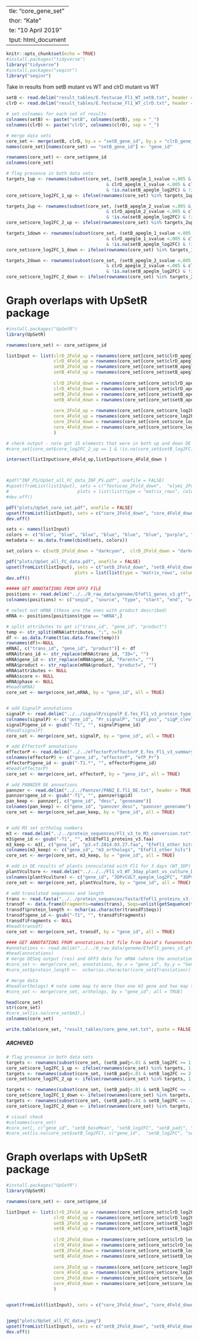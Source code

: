   ---
title: "core_gene_set"
author: "Kate"
date: "10 April 2019"
output: html_document
---

```r
knitr::opts_chunk$set(echo = TRUE)
#install.packages("tidyverse")
library("tidyverse")
#install.packages("seqinr")
library("seqinr")
```


Take in results from setB mutant vs WT and clrD mutant vs WT
```r
setB <- read.delim("result_tables/E.festucae_Fl1_WT_setB.txt", header = TRUE)
clrD <- read.delim("result_tables/E.festucae_Fl1_WT_clrD.txt", header = TRUE)

```


```r
# set colnames for each set of results
colnames(setB) <- paste("setB", colnames(setB), sep = "_")
colnames(clrD) <- paste("clrD", colnames(clrD), sep = "_")

# merge data sets
core_set <- merge(setB, clrD, by.x = "setB_gene_id", by.y = "clrD_gene_id")
names(core_set)[names(core_set) == "setB_gene_id"] <- "gene_id"

rownames(core_set) <- core_set$gene_id
colnames(core_set)
```


```r

# flag presence in both data sets
targets_1up <- rownames(subset(core_set, (setB_apeglm_1_svalue <.005 & setB_apeglm_log2FC >= 1 
                                      & clrD_apeglm_1_svalue <.005 & clrD_apeglm_log2FC >= 1  
                                      & !is.na(setB_apeglm_log2FC) & !is.na(clrD_apeglm_log2FC) )))
core_set$core_log2FC_1_up <- ifelse(rownames(core_set) %in% targets_1up, 1, 0)

targets_2up <- rownames(subset(core_set, (setB_apeglm_2_svalue <.005 & setB_apeglm_log2FC >= 2 
                                      & clrD_apeglm_2_svalue <.005 & clrD_apeglm_log2FC >= 2  
                                      & !is.na(setB_apeglm_log2FC) & !is.na(clrD_apeglm_log2FC) )))
core_set$core_log2FC_2_up <- ifelse(rownames(core_set) %in% targets_2up, 1, 0)

targets_1down <- rownames(subset(core_set, (setB_apeglm_1_svalue <.005 & setB_apeglm_log2FC <= -1 
                                      & clrD_apeglm_1_svalue <.005 & clrD_apeglm_log2FC <= -1  
                                      & !is.na(setB_apeglm_log2FC) & !is.na(clrD_apeglm_log2FC) )))
core_set$core_log2FC_1_down <- ifelse(rownames(core_set) %in% targets_1down, 1, 0)

targets_2down <- rownames(subset(core_set, (setB_apeglm_2_svalue <.005 & setB_apeglm_log2FC <= -2
                                      & clrD_apeglm_2_svalue <.005 & clrD_apeglm_log2FC <= -2 
                                      & !is.na(setB_apeglm_log2FC) & !is.na(clrD_apeglm_log2FC) )))
core_set$core_log2FC_2_down <- ifelse(rownames(core_set) %in% targets_2down, 1, 0)

```



# Graph overlaps with UpSetR package
```r
#install.packages("UpSetR")
library(UpSetR)

rownames(core_set) <- core_set$gene_id

listInput <- list(clrD_2Fold_up = rownames(core_set[core_set$clrD_apeglm_log2FC >= 1 & core_set$clrD_apeglm_1_svalue < 0.005 & !is.na(core_set$clrD_apeglm_log2FC), ]),
                  clrD_4Fold_up = rownames(core_set[core_set$clrD_apeglm_log2FC >= 2 & core_set$clrD_apeglm_2_svalue < 0.005 & !is.na(core_set$clrD_apeglm_log2FC), ]),
                  setB_2Fold_up = rownames(core_set[core_set$setB_apeglm_log2FC >= 1 & core_set$setB_apeglm_1_svalue < 0.005 & !is.na(core_set$setB_apeglm_log2FC), ]),
                  setB_4Fold_up = rownames(core_set[core_set$setB_apeglm_log2FC >= 2 & core_set$setB_apeglm_2_svalue < 0.005 & !is.na(core_set$setB_apeglm_log2FC), ]),
                  
                  clrD_2Fold_down = rownames(core_set[core_set$clrD_apeglm_log2FC <= -1 & core_set$clrD_apeglm_1_svalue < 0.005 & !is.na(core_set$clrD_apeglm_log2FC), ]),
                  clrD_4Fold_down = rownames(core_set[core_set$clrD_apeglm_log2FC <= -2 & core_set$clrD_apeglm_2_svalue < 0.005 & !is.na(core_set$clrD_apeglm_log2FC), ]),
                  setB_2Fold_down = rownames(core_set[core_set$setB_apeglm_log2FC <= -1 & core_set$setB_apeglm_1_svalue < 0.005 & !is.na(core_set$setB_apeglm_log2FC), ]),
                  setB_4Fold_down = rownames(core_set[core_set$setB_apeglm_log2FC <= -2 & core_set$setB_apeglm_2_svalue < 0.005 & !is.na(core_set$setB_apeglm_log2FC), ]),
                  
                  core_2Fold_up = rownames(core_set[core_set$core_log2FC_1_up == 1 & !is.na(core_set$setB_apeglm_log2FC), ]),
                  core_4Fold_up = rownames(core_set[core_set$core_log2FC_2_up == 1 & !is.na(core_set$setB_apeglm_log2FC), ]),
                  core_2Fold_down = rownames(core_set[core_set$core_log2FC_1_down == 1 & !is.na(core_set$setB_apeglm_log2FC), ]),
                  core_4Fold_down = rownames(core_set[core_set$core_log2FC_2_down == 1 & !is.na(core_set$setB_apeglm_log2FC), ])
                  )

# check output - note got 15 elements that were in both up and down DE core sets - these were NA rows introduced by R, get rid of them by introducing !is.na() 
#core_set[core_set$core_log2FC_2_up == 1 & !is.na(core_set$setB_log2FC), ]

intersect(listInput$core_4Fold_up,listInput$core_4Fold_down )



#pdf("INF_PS/UpSet_all_FC_data_INF_PS.pdf", onefile = FALSE)
#upset(fromList(listInput), sets = c("festucae_2Fold_down",  "elymi_2Fold_down", "festucae_4Fold_down", "elymi_4Fold_down",  "core_down","top_down",  "festucae_2Fold_up", "elymi_2Fold_up",   #"festucae_4Fold_up", "elymi_4Fold_up", "core_up", "top_up"), keep.order = TRUE, order.by = "freq", nintersects = 50, set.metadata = list(data = metadata, 
#                          plots = list(list(type = "matrix_rows", column = "sets", colors = set_colors, alpha = 0.5))))
#dev.off()

pdf("plots/UpSet_core_set.pdf", onefile = FALSE)
upset(fromList(listInput), sets = c("core_2Fold_down", "core_4Fold_down", "core_2Fold_up", "core_4Fold_up"), keep.order = TRUE, order.by = "freq")
dev.off()

sets <- names(listInput)
colors <- c("blue", "blue", "blue", "blue", "blue", "blue", "purple", "purple", "purple", "purple", "purple", "purple")
metadata <- as.data.frame(cbind(sets, colors))

set_colors <- c(setB_2Fold_down = "darkcyan",  clrD_2Fold_down = "darkcyan", setB_4Fold_down = "darkcyan", clrD_4Fold_down = "darkcyan",  core_2Fold_down = "darkblue", core_4Fold_down = "darkblue", setB_2Fold_up = "purple", clrD_2Fold_up = "purple", setB_4Fold_up = "purple", clrD_4Fold_up = "purple", core_2Fold_up = "red", core_4Fold_up = "red")    

pdf("plots/UpSet_all_FC_data.pdf", onefile = FALSE)
upset(fromList(listInput), sets = c("setB_2Fold_down", "setB_4Fold_down", "clrD_2Fold_down", "clrD_4Fold_down", "core_2Fold_down", "core_4Fold_down", "setB_2Fold_up", "setB_4Fold_up", "clrD_2Fold_up", "clrD_4Fold_up", "core_2Fold_up", "core_4Fold_up"), keep.order = TRUE, order.by = "freq",set.metadata = list(data = metadata, 
                          plots = list(list(type = "matrix_rows", column = "sets", colors = set_colors, alpha = 0.5))))
dev.off()

```

```r


##### GET ANNOTATIONS FROM GFF3 FILE
positions <- read.delim("../../0_raw_data/genome/EfeFl1_genes_v3.gff", header = FALSE, comment.char = "#", blank.lines.skip = TRUE, fill = TRUE, sep = "\t")
colnames(positions) <- c("seqid", "source", "type", "start", "end", "score", "strand", "phase", "attributes")

# select out mRNA (these are the ones with product described)
mRNA <- positions[positions$type == "mRNA",]

# split attributes to get c("trans_id", "gene_id", "product")
temp <- str_split(mRNA$attributes, ";", n=3)
df <- as.data.frame(t(as.data.frame(temp)))
rownames(df)<-NULL
mRNA[, c("trans_id", "gene_id", "product")] <- df
mRNA$trans_id <- str_replace(mRNA$trans_id, "ID=", "")
mRNA$gene_id <- str_replace(mRNA$gene_id, "Parent=", "")
mRNA$product <- str_replace(mRNA$product, "product=", "")
mRNA$attributes <- NULL
mRNA$score <- NULL
mRNA$phase <- NULL
#head(mRNA)
core_set <- merge(core_set,mRNA, by = "gene_id", all = TRUE)


# add SignalP annotations
signalP <- read.delim("../../signalP/signalP_E.fes_Fl1_v3_protein_type_sum.txt", header = FALSE, blank.lines.skip = TRUE, fill = TRUE, sep = "\t")
colnames(signalP) <- c("gene_id", "Pr_signalP", "sigP_pos", "sigP_clev", "Pr_sigP_clev")
signalP$gene_id <- gsub("-T1", "", signalP$gene_id)
#head(signalP)
core_set <- merge(core_set, signalP, by = "gene_id", all = TRUE)

# add EffectorP annotations
effectorP <- read.delim("../../effectorP/effectorP_E.fes_Fl1_v3_summary_all.txt", header = TRUE, blank.lines.skip = TRUE, fill = TRUE, sep = "\t")
colnames(effectorP) <- c("gene_id", "effectorP", "efP_Pr")
effectorP$gene_id <- gsub("-T1.*", "", effectorP$gene_id)
#head(effectorP)
core_set <- merge(core_set, effectorP, by = "gene_id", all = TRUE)

# add PANNZER DE annoations
pannzer <- read.delim("../../Pannzer/PANZ_E.fl1_DE.txt", header = TRUE, comment.char = "#", blank.lines.skip = TRUE, fill = TRUE, sep = "\t")
pannzer$gene_id <- gsub("-T1", "", pannzer$qpid)
pan_keep <- pannzer[, c("gene_id", "desc", "genename")]
colnames(pan_keep) <- c("gene_id", "pannzer_desc", "pannzer_genename")
core_set <- merge(core_set,pan_keep, by = "gene_id", all = TRUE)


# add M3 set ortholog numbers
m3 <- read.delim("../../protein_sequences/Fl1_v3_to_M3_conversion.txt", header = TRUE, sep = "\t")
m3$gene_id <- gsub("-T1", "", m3$EfeFl1_proteins_v3.faa)
m3_keep <- m3[, c("gene_id", "p3.v7.2014.03.27.faa", "EfeFl1_other_hits")]
colnames(m3_keep) <- c("gene_id", "m3_orthologs", "EfeFl1_other_hits")
core_set <- merge(core_set, m3_keep, by = "gene_id", all = TRUE)

# add in DE results of plants innoculated with Fl1 for 3 days (WT_3DP) referenced against Fl1 in axenic culture (WT_CULT)
plantVculture <- read.delim("../../../Fl1_v3_WT_3day_plant_vs_culture_DE/3_DESeq2/E.festucae_Fl1/result_tables/E.festucae_Fl1_v3_WT_3DP_vs_WT_CULT.txt", header = TRUE, sep = "\t")
colnames(plantVculture) <- c("gene_id", "3DPvCULT_apeglm_log2FC", "3DPvCULT_apeglm_lfcSE", "3DPvCULT_apeglm_1_svalue", "3DPvCULT_apeglm_2_svalue", "mean_WT_3DP_TPM", "mean_WT_CULT_TPM")
core_set <- merge(core_set, plantVculture, by = "gene_id", all = TRUE)

# add translated sequences and length
trans <- read.fasta("../../protein_sequences/fasta/EfeFl1_proteins_v3.faa")
transdf <- data.frame(Fragments=names(trans), Seqs=unlist(getSequence(trans, as.string=T)))
transdf$protein_length <- nchar(as.character(transdf$Seqs))
transdf$gene_id <- gsub("-T1", "", transdf$Fragments)
transdf$Fragments <- NULL
#head(transdf)
core_set <- merge(core_set, transdf, by = "gene_id", all = TRUE)

#### GET ANNOTATIONS FROM annotations.txt file from David's funannotate pipeline file
#annotations <- read.delim("../../0_raw_data/genome/EfeFl1_genes_v3.gff", header = TRUE, comment.char = "#", blank.lines.skip = TRUE, fill = TRUE, sep = "\t")
#head(annotations)
# merge DESeq output (res) and GFF3 data for mRNA (where the annotations are)
#core_set <- merge(core_set, annotations, by.x = "gene_id", by.y = "GeneID", all = TRUE)
#core_set$protein_length <-  nchar(as.character(core_set$Translation))

# merge data
#head(orthologs) # note some map to more than one m3 gene and two map to two Fl1_005755-T1,Fl1_006128-T1	<==> EfM3.022130,EfM3.023160
#core_set <- merge(core_set, orthologs, by = "gene_id", all = TRUE)

head(core_set)
str(core_set)
#core_set[is.na(core_set$m3),]
colnames(core_set)

write.table(core_set, "result_tables/core_gene_set.txt", quote = FALSE, row.names = FALSE, sep = "\t")
```


##### ARCHIVED

```r

# flag presence in both data sets
targets <- rownames(subset(core_set, (setB_padj<.01 & setB_log2FC >= 1 & clrD_padj<.01 & clrD_log2FC >= 1 & !is.na(setB_log2FC) & !is.na(clrD_log2FC) )))
core_set$core_log2FC_1_up <- ifelse(rownames(core_set) %in% targets, 1, 0)
targets <- rownames(subset(core_set, (setB_padj<.01 & setB_log2FC >= 2 & clrD_padj<.01 & clrD_log2FC >= 2 & !is.na(setB_log2FC) & !is.na(clrD_log2FC) )))
core_set$core_log2FC_2_up <- ifelse(rownames(core_set) %in% targets, 1, 0)

targets <- rownames(subset(core_set, (setB_padj<.01 & setB_log2FC <= -1 & clrD_padj<.01 & clrD_log2FC <= -1 & !is.na(setB_log2FC) & !is.na(clrD_log2FC) )))
core_set$core_log2FC_1_down <- ifelse(rownames(core_set) %in% targets, 1, 0)
targets <- rownames(subset(core_set, (setB_padj<.01 & setB_log2FC <= -2 & clrD_padj<.01 & clrD_log2FC <= -2 & !is.na(setB_log2FC) & !is.na(clrD_log2FC) )))
core_set$core_log2FC_2_down <- ifelse(rownames(core_set) %in% targets, 1, 0)

# visual check
#colnames(core_set)
#core_set[, c("gene_id", "setB_baseMean", "setB_log2FC", "setB_padj", "setB_log2FC_1", "setB_log2FC_2", "clrD_log2FC",  "clrD_padj", "clrD_log2FC_1", "clrD_log2FC_2", "core_log2FC_1_up", "core_log2FC_2_up", "core_log2FC_1_down", "core_log2FC_2_down")]
#core_set[is.na(core_set$setB_log2FC), c("gene_id",  "setB_log2FC", "setB_log2FC_1", "setB_log2FC_2", "clrD_log2FC",  "clrD_log2FC_1", "clrD_log2FC_2", "core_log2FC_1_up", "core_log2FC_2_up", "core_log2FC_1_down", "core_log2FC_2_down")]
```

# Graph overlaps with UpSetR package
```r
#install.packages("UpSetR")
library(UpSetR)

rownames(core_set) <- core_set$gene_id

listInput <- list(clrD_2Fold_up = rownames(core_set[core_set$clrD_log2FC >= 1 & core_set$clrD_padj < 0.01 & !is.na(core_set$clrD_log2FC), ]),
                  clrD_4Fold_up = rownames(core_set[core_set$clrD_log2FC >= 2 & core_set$clrD_padj < 0.01 & !is.na(core_set$clrD_log2FC), ]),
                  setB_2Fold_up = rownames(core_set[core_set$setB_log2FC >= 1 & core_set$setB_padj < 0.01 & !is.na(core_set$setB_log2FC), ]),
                  setB_4Fold_up = rownames(core_set[core_set$setB_log2FC >= 2 & core_set$setB_padj < 0.01 & !is.na(core_set$setB_log2FC), ]),
                  
                  clrD_2Fold_down = rownames(core_set[core_set$clrD_log2FC <= -1 & core_set$clrD_padj < 0.01 & !is.na(core_set$clrD_log2FC), ]),
                  clrD_4Fold_down = rownames(core_set[core_set$clrD_log2FC <= -2 & core_set$clrD_padj < 0.01 & !is.na(core_set$clrD_log2FC), ]),
                  setB_2Fold_down = rownames(core_set[core_set$setB_log2FC <= -1 & core_set$setB_padj < 0.01 & !is.na(core_set$setB_log2FC), ]),
                  setB_4Fold_down = rownames(core_set[core_set$setB_log2FC <= -2 & core_set$setB_padj < 0.01 & !is.na(core_set$setB_log2FC), ]),
                  
                  core_2Fold_up = rownames(core_set[core_set$core_log2FC_1_up == 1 & !is.na(core_set$setB_log2FC) & !is.na(core_set$clrD_log2FC), ]),
                  core_4Fold_up = rownames(core_set[core_set$core_log2FC_2_up == 1 & !is.na(core_set$setB_log2FC) & !is.na(core_set$clrD_log2FC), ]),
                  core_2Fold_down = rownames(core_set[core_set$core_log2FC_1_down == 1 & !is.na(core_set$setB_log2FC) & !is.na(core_set$clrD_log2FC), ]),
                  core_4Fold_down = rownames(core_set[core_set$core_log2FC_2_down == 1 & !is.na(core_set$setB_log2FC) & !is.na(core_set$clrD_log2FC), ])
                  )


upset(fromList(listInput), sets = c("core_2Fold_down", "core_4Fold_down", "core_2Fold_up", "core_4Fold_up"), keep.order = TRUE, order.by = "freq")


jpeg("plots/UpSet_all_FC_data.jpeg")
upset(fromList(listInput), sets = c("setB_2Fold_down", "setB_4Fold_down", "clrD_2Fold_down", "clrD_4Fold_down", "core_2Fold_down", "core_4Fold_down", "setB_2Fold_up", "setB_4Fold_up", "clrD_2Fold_up", "clrD_4Fold_up", "core_2Fold_up", "core_4Fold_up"), keep.order = TRUE, order.by = "freq")
dev.off()

```